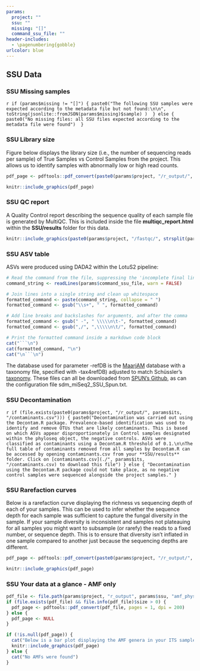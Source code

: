```yaml
---
params:
  project: ""
  ssu: ""
  missing: "[]"
  command_ssu_file: ""
header-includes:
  - \pagenumbering{gobble}
urlcolor: blue
---
```


## SSU Data

### SSU Missing samples
`r if (params$missing != "[]") {
paste0("The following SSU samples were expected according to the metadata file but not found:\n\n", toString(jsonlite::fromJSON(params$missing)$sample) ) 
} else {
paste0("No missing files: all SSU files expected according to the metadata file were found") 
}`

### SSU Library size

Figure below displays the library size (i.e., the number of sequencing reads per sample) of True Samples vs Control Samples from the project. This allows us to identify samples with abnormally low or high read counts.

```r
pdf_page <- pdftools::pdf_convert(paste0(params$project, "/r_output/", params$ssu, "/LibrarySize.pdf"), pages = 1, dpi = 200)
```
```r
knitr::include_graphics(pdf_page)
```

### SSU QC report

A Quality Control report describing the sequence quality of each sample file is generated by MultiQC. This is included inside the file **multiqc_report.html** within the **SSU/results** folder for this data.

```r
knitr::include_graphics(paste0(params$project, "/fastqc/", strsplit(params$ssu, "_")[[1]][1], "/multiqc_plots/png/mqc_fastqc_per_base_sequence_quality_plot_1.png"))
```

\newpage
### SSU ASV table

ASVs were produced using DADA2 within the LotuS2 pipeline:

```r
# Read the command from the file, suppressing the 'incomplete final line' warning
command_string <- readLines(params$command_ssu_file, warn = FALSE)

# Join lines into a single string and clean up whitespace
formatted_command <- paste(command_string, collapse = " ")
formatted_command <- gsub("\\s+", " ", formatted_command)

# Add line breaks and backslashes for arguments, and after the comma
formatted_command <- gsub(" -", " \\\\\n\t-", formatted_command)
formatted_command <- gsub(",/", ",\\\\\n\t/", formatted_command)

# Print the formatted command inside a markdown code block
cat("```\n")
cat(formatted_command, "\n")
cat("\n```\n")
```

The database used for parameter -refDB is the [MaarjAM](https://maarjam.ut.ee/) database with a taxonomy file, specified with -tax4refDB) adjusted to match Schüssler's [taxonomy](http://www.amf-phylogeny.com/). These files can all be downloaded from [SPUN's Github](https://github.com/SocietyProtectionUndergroundNetworks/sequencing-submission-form/tree/master/lotus2_files), as can the configuration file sdm_miSeq2_SSU_Spun.txt.

### SSU Decontamination

`r if (file.exists(paste0(params$project, "/r_output/", params$its, "/contaminants.csv"))) {
paste0("Decontamination was carried out using the Decontam.R package. Prevalence-based identification was used to identify and remove OTUs that are likely contaminants. This is based on which ASVs appear disproportionately in Control samples designated within the phyloseq object, the negative controls. ASVs were classified as contaminants using a Decontam.R threshold of 0.1.\n\nThe full table of contaminants removed from all samples by Decontam.R can be accessed by opening contaminants.csv from your **SSU/results** folder. Click on [contaminants.csv](./", params$its, "/contaminants.csv) to download this file")
} else {
"Decontamination using the Decontam.R package could not take place, as no negative control samples were sequenced alongside the project samples."
}
`

\newpage
### SSU Rarefaction curves

Below is a rarefaction curve displaying the richness vs sequencing depth of each of your samples. This can be used to infer whether the sequence depth for each sample was sufficient to capture the fungal diversity in the sample. If your sample diversity is inconsistent and samples not plateauing for all samples you might want to subsample (or rarefy) the reads to a fixed number, or sequence depth. This is to ensure that diversity isn't inflated in one sample compared to another just because the sequencing depths are different. 

```r
pdf_page <- pdftools::pdf_convert(paste0(params$project, "/r_output/", params$ssu, "/filtered_rarefaction.pdf"), pages = 1, dpi = 200)
```
```r
knitr::include_graphics(pdf_page)
```

\newpage
### SSU Your data at a glance - AMF only

```r
pdf_file <- file.path(params$project, "r_output", params$ssu, "amf_physeq_by_genus.pdf")
if (file.exists(pdf_file) && file.info(pdf_file)$size > 0) {
  pdf_page <- pdftools::pdf_convert(pdf_file, pages = 1, dpi = 200)
} else {
  pdf_page <- NULL
}
```
```r
if (!is.null(pdf_page)) {
  cat("Below is a bar plot displaying the AMF genera in your ITS samples from the **amf_physeq.Rdata** object provided in your **SSU/results** folder. This is provided for you to see a brief overview of the AMF present in your project.")
  knitr::include_graphics(pdf_page)
} else {
  cat("No AMFs were found")
}
```
